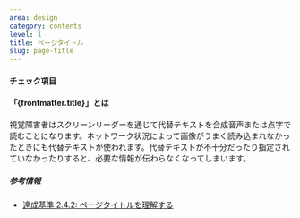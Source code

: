 ```yaml
---
area: design
category: contents
level: 1
title: ページタイトル
slug: page-title
---
```



#### チェック項目

<Checkpoint title="ページのトピックを表す簡潔なテキストをページタイトルにする" />

<Checkpoint title="ページごとに異なるユニークなページタイトルにする" />

#### 「{frontmatter.title}」とは

視覚障害者はスクリーンリーダーを通じて代替テキストを合成音声または点字で読むことになります。ネットワーク状況によって画像がうまく読み込まれなかったときにも代替テキストが使われます。代替テキストが不十分だったり指定されていなかったりすると、必要な情報が伝わらなくなってしまいます。

##### 参考情報

- [達成基準 2.4.2: ページタイトルを理解する](https://waic.jp/docs/WCAG21/Understanding/page-titled.html)
